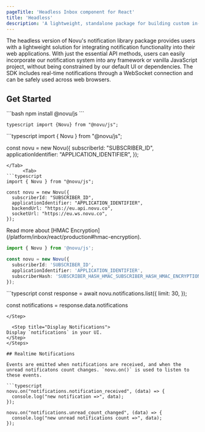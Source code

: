 ```yaml
---
pageTitle: 'Headless Inbox component for React'
title: 'Headless'
description: 'A lightweight, standalone package for building custom in-app notification interfaces with Novu, providing essential functionalities and flexibility.'
---
```



The headless version of Novu's notification library package provides users with a lightweight solution for integrating notification functionality into their web applications. With just the essential API methods, users can easily incorporate our notification system into any framework or vanilla JavaScript project, without being constrained by our default UI or dependencies. The SDK includes real-time notifications through a WebSocket connection and can be safely used across web browsers.

## Get Started

<Steps>
<Step title="Installation">
```bash
npm install @novu/js
```
</Step>

<Step title="Import Package">```typescript import {Novu} from "@novu/js"; ```</Step>

<Step title="Initialize Session">
    <Tabs items={['US', 'EU', 'HMAC Encryption']}>
      <Tab>
```typescript
import { Novu } from "@novu/js";

const novu = new Novu({
subscriberId: "SUBSCRIBER_ID",
applicationIdentifier: "APPLICATION_IDENTIFIER",
});

````
</Tab>
      <Tab>
```typescript
import { Novu } from "@novu/js";

const novu = new Novu({
  subscriberId: "SUBSCRIBER_ID",
  applicationIdentifier: "APPLICATION_IDENTIFIER",
  backendUrl: "https://eu.api.novu.co",
  socketUrl: "https://eu.ws.novu.co",
});
````

</Tab>
      <Tab>
        <Callout type="info">
Read more about [HMAC Encryption](/platform/inbox/react/production#hmac-encryption).
        </Callout>

```typescript
import { Novu } from '@novu/js';

const novu = new Novu({
  subscriberId: 'SUBSCRIBER_ID',
  applicationIdentifier: 'APPLICATION_IDENTIFIER',
  subscriberHash: 'SUBSCRIBER_HASH_HMAC_SUBSCRIBER_HASH_HMAC_ENCRYPTION',
});
```

</Tab>
</Tabs>
</Step>

<Step title="Fetch Notifications">
```typescript
const response = await novu.notifications.list({
  limit: 30,
});

const notifications = response.data.notifications

````
</Step>

  <Step title="Display Notifications">
Display `notifications` in your UI.
</Step>
</Steps>

## Realtime Notifications

Events are emitted when notifications are received, and when the unread notificatons count changes. `novu.on()` is used to listen to these events.

```typescript
novu.on("notifications.notification_received", (data) => {
  console.log("new notification =>", data);
});

novu.on("notifications.unread_count_changed", (data) => {
  console.log("new unread notifications count =>", data);
});
````
